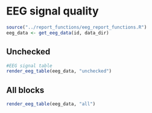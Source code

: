 # EEG signal quality {.tabset}

```r
source("../report_functions/eeg_report_functions.R")
eeg_data <- get_eeg_data(id, data_dir)
```

## Unchecked

```r
#EEG signal table
render_eeg_table(eeg_data, "unchecked")
```

## All blocks
```r
render_eeg_table(eeg_data, "all")
```
